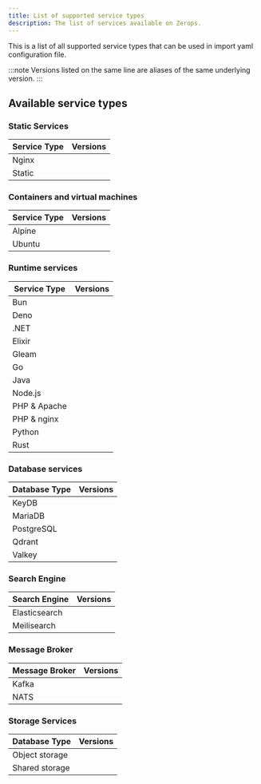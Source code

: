 ```yaml
---
title: List of supported service types
description: The list of services available on Zerops.
---
```



This is a list of all supported service types that can be used in import yaml configuration file.

:::note
Versions listed on the same line are aliases of the same underlying version.
:::

## Available service types

### Static Services

<table className="w-full my-1.5 whitespace-nowrap">
  <thead>
    <tr>
      <th className="">Service Type</th>
      <th className="w-full">Versions</th>
    </tr>
  </thead>
  <tbody>
    <tr>
      <td className="w-fit">Nginx</td>
      <td className="w-fit"><UnorderedCodeList data={data.nginx.import} /></td>
    </tr>
    <tr>
      <td className="w-fit">Static</td>
      <td className="w-fit"><UnorderedCodeList data={data.static.import} /></td>
    </tr>
  </tbody>
</table>

### Containers and virtual machines

<table className="w-full my-1.5 whitespace-nowrap">
  <thead>
    <tr>
      <th className="">Service Type</th>
      <th className="w-full">Versions</th>
    </tr>
  </thead>
  <tbody>
    <tr>
      <td className="w-fit">Alpine</td>
      <td className="w-fit"><UnorderedCodeList data={data.alpine.import} /></td>
    </tr>
    <tr>
      <td className="w-fit">Ubuntu</td>
      <td className="w-fit"><UnorderedCodeList data={data.ubuntu.import} /></td>
    </tr>
  </tbody>
</table>




### Runtime services

<table className="w-full my-1.5">
  <thead>
    <tr>
      <th className="whitespace-nowrap">Service Type</th>
      <th className="w-full">Versions</th>
    </tr>
  </thead>
  <tbody>
    <tr>
      <td className="w-fit">Bun</td>
      <td className="w-fit"><UnorderedCodeList data={data.bun.import} /></td>
    </tr>
    <tr>
      <td className="w-fit">Deno</td>
      <td className="w-fit"><UnorderedCodeList data={data.deno.import} /></td>
    </tr>
    <tr>
      <td className="w-fit">.NET</td>
      <td className="w-fit"><UnorderedCodeList data={data.dotnet.import} /></td>
    </tr>
    <tr>
      <td className="w-fit">Elixir</td>
      <td className="w-fit"><UnorderedCodeList data={data.elixir.import} /></td>
    </tr>
    <tr>
      <td className="w-fit">Gleam</td>
      <td className="w-fit"><UnorderedCodeList data={data.gleam.import} /></td>
    </tr>
    <tr>
      <td className="w-fit"><span class="anchor anchorWithStickyNavbar_------node_modules-@docusaurus-theme-classic-lib-theme-Heading-styles-module" id="go">Go</span></td>
      <td className="w-fit"><UnorderedCodeList data={data.go.import} /></td>
    </tr>
    <tr>
      <td className="w-fit">Java</td>
      <td className="w-fit"><UnorderedCodeList data={data.java.import} /></td>
    </tr>
    <tr>
      <td className="w-fit">Node.js</td>
      <td className="w-fit"><UnorderedCodeList data={data.nodejs.import} /></td>
    </tr>
    <tr>
      <td className="w-fit">PHP & Apache</td>
      <td className="w-fit"><UnorderedCodeList data={data.php.import.apache} /></td>
    </tr>
    <tr>
      <td className="w-fit">PHP & nginx</td>
      <td className="w-fit"><UnorderedCodeList data={data.php.import.nginx} /></td>
    </tr>
    <tr>
      <td className="w-fit">Python</td>
      <td className="w-fit"><UnorderedCodeList data={data.python.import} /></td>
    </tr>
    <tr>
      <td className="w-fit">Rust</td>
      <td className="w-fit"><UnorderedCodeList data={data.rust.import} /></td>
    </tr>
  </tbody>
</table>

### Database services

<table className="w-full my-1.5 whitespace-nowrap">
  <thead>
    <tr>
      <th className="">Database Type</th>
      <th className="w-full">Versions</th>
    </tr>
  </thead>
  <tbody>
    <tr>
      <td className="w-fit">KeyDB</td>
      <td className="w-fit"><UnorderedCodeList data={data.keydb.import} /></td>
    </tr>
      <tr>
      <td className="w-fit">MariaDB</td>
      <td className="w-fit"><UnorderedCodeList data={data.mariadb.import} /></td>
    </tr>
        <tr>
      <td className="w-fit">PostgreSQL</td>
      <td className="w-fit"><UnorderedCodeList data={data.postgresql.import} /></td>
    </tr>
    <tr>
      <td className="w-fit">Qdrant</td>
      <td className="w-fit"><UnorderedCodeList data={data.qdrant.import} /></td>
    </tr>
    <tr>
      <td className="w-fit">Valkey</td>
      <td className="w-fit"><UnorderedCodeList data={data.valkey.import} /></td>
    </tr>
  </tbody>
</table>

### Search Engine

<table className="w-full my-1.5 whitespace-nowrap">
  <thead>
    <tr>
      <th className="">Search Engine</th>
      <th className="w-full">Versions</th>
    </tr>
  </thead>
  <tbody>
    <tr>
      <td className="w-fit">Elasticsearch</td>
      <td className="w-fit"><UnorderedCodeList data={data.elasticsearch.import} /></td>
    </tr>
    <tr>
      <td className="w-fit">Meilisearch</td>
      <td className="w-fit"><UnorderedCodeList data={data.meilisearch.import} /></td>
    </tr>
  </tbody>
</table>

### Message Broker

<table className="w-full my-1.5 whitespace-nowrap">
  <thead>
    <tr>
      <th className="">Message Broker</th>
      <th className="w-full">Versions</th>
    </tr>
  </thead>
  <tbody>
    <tr>
      <td className="w-fit">Kafka</td>
      <td className="w-fit"><UnorderedCodeList data={data.kafka.import} /></td>
    </tr>
    <tr>
      <td className="w-fit">NATS</td>
      <td className="w-fit"><UnorderedCodeList data={data.nats.import} /></td>
    </tr>
  </tbody>
</table>

### Storage Services


<table className="w-full my-1.5 whitespace-nowrap">
  <thead>
    <tr>
      <th className="">Database Type</th>
      <th className="w-full">Versions</th>
    </tr>
  </thead>
  <tbody>
    <tr>
      <td className="w-fit">Object storage</td>
      <td className="w-fit"><UnorderedCodeList data={data.objectstorage.import} /></td>
    </tr>
    <tr>
      <td className="w-fit">Shared storage</td>
      <td className="w-fit"><UnorderedCodeList data={data.sharedstorage.import} /></td>
    </tr>
  </tbody>
</table>
